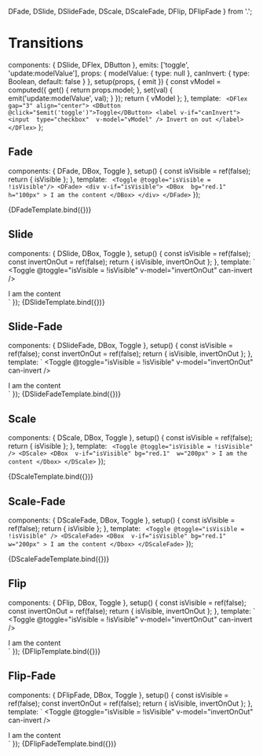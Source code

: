   DFade,
  DSlide,
  DSlideFade,
  DScale,
  DScaleFade,
  DFlip,
  DFlipFade
} from '.';

<Meta title="Components/Transitions" />

# Transitions

  components: { DSlide, DFlex, DButton },
  emits: ['toggle', 'update:modelValue'],
  props: {
    modelValue: { type: null },
    canInvert: { type: Boolean, default: false }
  },
  setup(props, { emit }) {
    const vModel = computed({
      get() {
        return props.model;
      },
      set(val) {
        emit('update:modelValue', val);
      }
    });
    return { vModel };
  },
  template: `
  <DFlex gap="3" align="center">
    <DButton @click="$emit('toggle')">Toggle</DButton>
    <label v-if="canInvert">
      <input 
        type="checkbox" 
        v-model="vModel"
      />
      Invert on out
    </label>
  </DFlex>`
};

## Fade

  components: { DFade, DBox, Toggle },
  setup() {
    const isVisible = ref(false);
    return { isVisible };
  },
  template: `
  <Toggle @toggle="isVisible = !isVisible"/>
  <DFade>
    <div v-if="isVisible">
      <DBox 
        bg="red.1" 
        h="100px"
      >
        I am the content
      </DBox>
    </div>
  </DFade>`
});

<Canvas>
  <Story name="Fade">{DFadeTemplate.bind({})}</Story>
</Canvas>

## Slide

  components: { DSlide, DBox, Toggle },
  setup() {
    const isVisible = ref(false);
    const invertOnOut = ref(false);
    return { isVisible, invertOnOut };
  },
  template: `
  <Toggle @toggle="isVisible = !isVisible"  v-model="invertOnOut" can-invert />
  <div style="perspective: 300px; perspective-origin: center; width: 200px">
    <DSlide :invert-on-out="invertOnOut">
      <DBox 
        v-if="isVisible"
        bg="red.1" 
        h="100px"
      >
        I am the content
      </DBox>
    </DSlide>
  </div>`
});

<Canvas>
  <Story name="Slide">{DSlideTemplate.bind({})}</Story>
</Canvas>

## Slide-Fade

  components: { DSlideFade, DBox, Toggle },
  setup() {
    const isVisible = ref(false);
    const invertOnOut = ref(false);
    return { isVisible, invertOnOut };
  },
  template: `
  <Toggle @toggle="isVisible = !isVisible"  v-model="invertOnOut" can-invert />
  <div style="perspective: 300px; perspective-origin: center; width: 200px">
    <DSlideFade :invert-on-out="invertOnOut">
      <DBox 
        v-if="isVisible"
        bg="red.1" 
        h="100px"
      >
        I am the content
      </DBox>
    </DSlideFade>
  </div>`
});

<Canvas>
  <Story name="SlideFade">{DSlideFadeTemplate.bind({})}</Story>
</Canvas>

## Scale

  components: { DScale, DBox, Toggle },
  setup() {
    const isVisible = ref(false);
    return { isVisible };
  },
  template: `
  <Toggle @toggle="isVisible = !isVisible" />
  <DScale>
    <DBox 
      v-if="isVisible"
      bg="red.1" 
      w="200px"
    >
      I am the content
    </Dbox>
  </DScale>`
});

<Canvas>
  <Story name="Scale">{DScaleTemplate.bind({})}</Story>
</Canvas>

## Scale-Fade

  components: { DScaleFade, DBox, Toggle },
  setup() {
    const isVisible = ref(false);
    return { isVisible };
  },
  template: `
  <Toggle @toggle="isVisible = !isVisible" />
  <DScaleFade>
    <DBox 
      v-if="isVisible"
      bg="red.1" 
      w="200px"
    >
      I am the content
    </Dbox>
  </DScaleFade>`
});

<Canvas>
  <Story name="ScaleFade">{DScaleFadeTemplate.bind({})}</Story>
</Canvas>

## Flip

  components: { DFlip, DBox, Toggle },
  setup() {
    const isVisible = ref(false);
    const invertOnOut = ref(false);
    return { isVisible, invertOnOut };
  },
  template: `
  <Toggle @toggle="isVisible = !isVisible"  v-model="invertOnOut" can-invert />
  <div style="perspective: 300px; perspective-origin: center; width: 200px">
    <DFlip :invert-on-out="invertOnOut">
      <DBox 
        v-if="isVisible"
        bg="red.1" 
        h="100px"
      >
        I am the content
      </DBox>
    </DFlip>
  </div>`
});

<Canvas>
  <Story name="Flip">{DFlipTemplate.bind({})}</Story>
</Canvas>

## Flip-Fade

  components: { DFlipFade, DBox, Toggle },
  setup() {
    const isVisible = ref(false);
    const invertOnOut = ref(false);
    return { isVisible, invertOnOut };
  },
  template: `
  <Toggle @toggle="isVisible = !isVisible"  v-model="invertOnOut" can-invert />
  <div style="perspective: 300px; perspective-origin: center; width: 200px">
    <DFlipFade :invert-on-out="invertOnOut">
      <DBox 
        v-if="isVisible"
        bg="red.1" 
        h="100px"
      >
        I am the content
      </DBox>
    </DFlipFade>
  </div>`
});

<Canvas>
  <Story name="FlipFade">{DFlipFadeTemplate.bind({})}</Story>
</Canvas>
